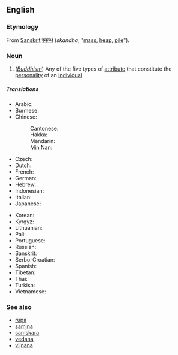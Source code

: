 ==English==

===Etymology===
From [[Sanskrit#Proper_noun|Sanskrit]] [[स्कन्ध]] (''skandha'', "[[mass#Etymology 1|mass]], [[heap]], [[pile#Etymology 3|pile]]"). 

===Noun===
{{wikipedia}}
{{en-noun}}

#(''[[Buddhism]]'') Any of the five types of [[attribute]] that constitute the [[personality]] of an [[individual]]

=====Translations=====
{{trans-top|Any of the five aspects constituting the sentient being in Buddhism}}
* Arabic: {{t|ar|[[سكاندا]]|tr=skāndā}}
* Burmese: {{t|my|ခန္ဒာ|tr=hkanda}}
* Chinese:
*: Cantonese: {{t|yue|蘊|tr=wan3}}
*: Hakka: {{t|hak|蘊|tr=vún}}
*: Mandarin: {{t+|cmn|蘊|tr=yùn}}
*: Min Nan: {{t|nan|蘊|tr=un}}
* Czech: {{t|cs|skandha}}
* Dutch: {{t|nl|[[khandha]]}}
* French: {{t|fr|skandha}}
* German: {{t|de|skandha}}
* Hebrew: {{t|he|[[סקנדה]]|tr=sqandah}}
* Indonesian: {{t|id|khandha}}
* Italian: {{t|it|[[aggregato]]}}
* Japanese: {{t+|ja|蘊|tr=[[うん#Kanji_reading|うん]], un}}
{{trans-mid}}
* Korean: {{t+|ko|온|tr=on}}
* Kyrgyz: {{t|ky|скандха|tr=skandha|sc=Cyrl}}
* Lithuanian: {{t|lt|skandha}}
* Pali: {{t|pi|khandha}}
* Portuguese: {{t|pt|[[agregado#Portuguese|agregado]]}}
* Russian: {{t|ru|[[скандх]]|tr=skandh}}
* Sanskrit: {{t|sa|स्कन्ध|tr=skandha}}
* Serbo-Croatian: {{t|sh|скупина|tr=skupina}}
* Spanish: {{t|es|[[agregado#Spanish|agregado]]}}
* Tibetan: {{t|bo|ཕུང་པོ་|tr=phungpo}}
* Thai: {{t|th|[[ขันธ์]]|tr=k̄hạnṭh}}
* Turkish: {{t|tr|skandha}}
* Vietnamese: {{t|vi|[[uẩn]]}}
{{trans-bottom}}

===See also===
*[[rupa]]
*[[samjna]]
*[[samskara]]
*[[vedana]]
*[[vijnana]]